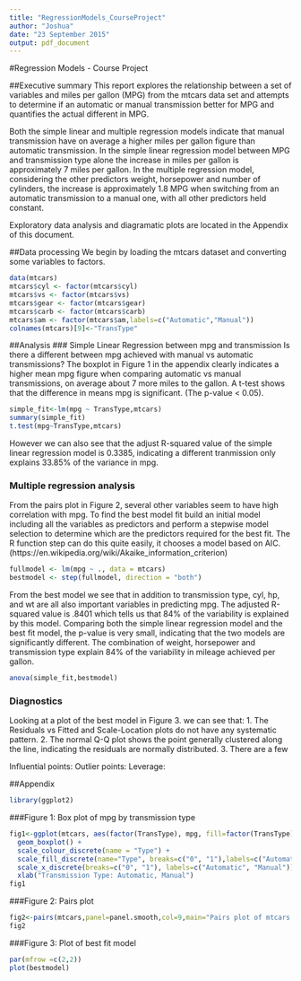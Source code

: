```yaml
---
title: "RegressionModels_CourseProject"
author: "Joshua"
date: "23 September 2015"
output: pdf_document
---
```

#Regression Models - Course Project
  
##Executive summary
This report explores the relationship between a set of variables and miles per gallon (MPG) from the mtcars data set and attempts to determine if an automatic or manual transmission better for MPG and quantifies the actual different in MPG. 

Both the simple linear and multiple regression models indicate that manual transmission have on average a higher miles per gallon figure than automatic transmission. In the simple linear regression model between MPG and transmission type alone the increase in miles per gallon is approximately 7 miles per gallon. In the multiple regression model, considering the other predictors weight, horsepower and number of cylinders, the increase is approximately 1.8 MPG when switching from an automatic transmission to a manual one, with all other predictors held constant.

Exploratory data analysis and diagramatic plots are located in the Appendix of this document.

##Data processing
We begin by loading the mtcars dataset and converting some variables to factors.
```r
data(mtcars)
mtcars$cyl <- factor(mtcars$cyl)
mtcars$vs <- factor(mtcars$vs)
mtcars$gear <- factor(mtcars$gear)
mtcars$carb <- factor(mtcars$carb)
mtcars$am <- factor(mtcars$am,labels=c("Automatic","Manual"))
colnames(mtcars)[9]<-"TransType"
```
##Analysis
### Simple Linear Regression between mpg and transmission
Is there a different between mpg achieved with manual vs automatic transmissions?
The boxplot in Figure 1 in the appendix clearly indicates a higher mean mpg figure when comparing automatic vs manual transmissions, on average about 7 more miles to the gallon. A t-test shows that the difference in means mpg is significant. (The p-value < 0.05).
```r
simple_fit<-lm(mpg ~ TransType,mtcars)
summary(simple_fit)
t.test(mpg~TransType,mtcars)
```
However we can also see that the adjust R-squared value of the simple linear regression model is 0.3385, indicating a different tranmission only explains 33.85% of the variance in mpg.

### Multiple regression analysis
From the pairs plot in Figure 2, several other variables seem to have high correlation with mpg. To find the best model fit build an initial model including all the variables as predictors and perform a stepwise model selection to determine which are the predictors required for the best fit.
The R function step can do this quite easily, it chooses a model based on AIC. (https://en.wikipedia.org/wiki/Akaike_information_criterion)
```r
fullmodel <- lm(mpg ~ ., data = mtcars)
bestmodel <- step(fullmodel, direction = "both")
```
From the best model we see that in addition to transmission type, cyl, hp, and wt are all also important variables in predicting mpg. The adjusted R-squared value is .8401 which tells us that 84% of the variability is explained by this model.
Comparing both the simple linear regression model and the best fit model, the p-value is very small, indicating that the two models are significantly different. The combination of weight, horsepower and transmission type explain 84% of the variability in mileage achieved per gallon.
```r
anova(simple_fit,bestmodel)
```

### Diagnostics
Looking at a plot of the best model in Figure 3. we can see that:
  1. The Residuals vs Fitted and Scale-Location plots do not have any systematic pattern.
  2. The normal Q-Q plot shows the point generally clustered along the line, indicating the residuals are normally distributed.
  3. There are a few 

Influential points:
Outlier points:
Leverage:

##Appendix
```r
library(ggplot2)
```
###Figure 1: Box plot of mpg by transmission type
```r
fig1<-ggplot(mtcars, aes(factor(TransType), mpg, fill=factor(TransType))) +
  geom_boxplot() +
  scale_colour_discrete(name = "Type") + 
  scale_fill_discrete(name="Type", breaks=c("0", "1"),labels=c("Automatic", "Manual")) +
  scale_x_discrete(breaks=c("0", "1"), labels=c("Automatic", "Manual")) +
  xlab("Transmission Type: Automatic, Manual")
fig1
```

###Figure 2: Pairs plot
```r
fig2<-pairs(mtcars,panel=panel.smooth,col=9,main="Pairs plot of mtcars dataset")
fig2
```

###Figure 3: Plot of best fit model
```r
par(mfrow =c(2,2))
plot(bestmodel)
```